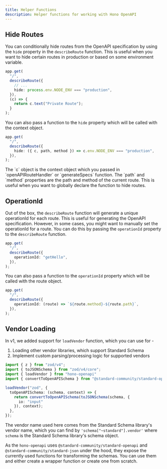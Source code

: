 ```yaml
---
title: Helper Functions
description: Helper functions for working with Hono OpenAPI
---
```


## Hide Routes

You can conditionally hide routes from the OpenAPI specification by using the `hide` property in the `describeRoute` function. This is useful when you want to hide certain routes in production or based on some environment variable.

```ts
app.get(
  "/",
  describeRoute({
    // ...
    hide: process.env.NODE_ENV === "production",
  }),
  (c) => {
    return c.text("Private Route");
  }
);
```

You can also pass a function to the `hide` property which will be called with the context object.

```ts
app.get(
  "/",
  describeRoute({
    hide: ({ c, path, method }) => c.env.NODE_ENV === "production",
  }),
);
```

<Callout title="Note">
The `c` object is the context object which you passed in `openAPIRouteHandler` or `generateSpecs` function. The `path` and `method` properties are the path and method of the current route. This is useful when you want to globally declare the function to hide routes.
</Callout>

## OperationId

Out of the box, the `describeRoute` function will generate a unique operationId for each route. This is useful for generating the OpenAPI specification. However, in some cases, you might want to manually set the operationId for a route. You can do this by passing the `operationId` property to the `describeRoute` function.

```ts
app.get(
  "/",
  describeRoute({
    operationId: "getHello",
  }),
);
```

You can also pass a function to the `operationId` property which will be called with the route object.

```ts
app.get(
  "/",
  describeRoute({
    operationId: (route) => `${route.method}-${route.path}`,
  }),
);
```

## Vendor Loading

In v1, we added support for `loadVendor` function, which you can use for -

1. Loading other vendor libraries, which support Standard Schema
2. Implement custom parsing/processing logic for supported vendors

```ts
import { z } from "zod/v4";
import { toJSONSchema } from "zod/v4/core";
import { loadVendor } from "hono-openapi"
import { convertToOpenAPISchema } from "@standard-community/standard-openapi/convert";

loadVendor("zod", {
  toOpenAPISchema: (schema, context) => {
    return convertToOpenAPISchema(toJSONSchema(schema, {
      io: "input"
    }), context);
  },
});
```

The vendor name used here comes from the Standard Schema library's vendor name, which you can find by `'schema["~standard"].vendor'` where `schema` is the Standard Schema library's schema object.

As the `hono-openapi` uses `@standard-community/standard-openapi` and `@standard-community/standard-json` under the hood, they expose the currently used functions for transforming the schemas. You can use them and either create a wrapper function or create one from scratch.